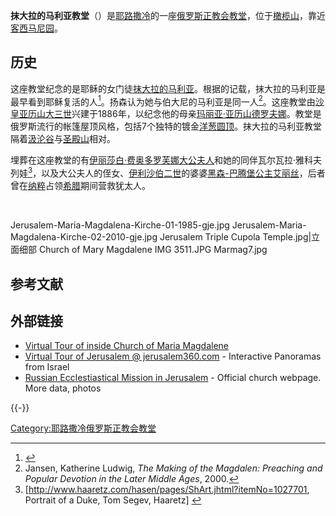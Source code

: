 {{Infobox religious building
|building_name = 抹大拉的马利亚教堂 
|image = Jerusalem-Maria-Magdalena-Kirche-06-vom Tempelberg-2010-gje.jpg
|caption = [[橄榄山|橄榄山]]和抹大拉的马利亚教堂
|location = [[耶路撒冷|耶路撒冷]][[橄榄山|橄榄山]]，靠近[[客西马尼园|客西马尼园]]
|geo = {{coord|31|46|44|N|35|14|28|E|region:IL_type:landmark_source:dewiki|display=inline,title}}
|religious_affiliation = [[俄罗斯正教会|俄罗斯正教会]]
|province=
|district=
|consecration_year=
|status=
|leadership=
|website=
|architect=
|architecture_type=
|architecture_style=
|facade_direction=
|year_completed = 1886
|construction_cost=
|specifications=no
|capacity=
|length=
|width=
|width_nave=
|height_max=
|dome_quantity=
|dome_height_outer=
|dome_height_inner=
|dome_dia_outer=
|dome_dia_inner=
|minaret_quantity=
|minaret_height=
|spire_quantity=
|spire_height=
|materials=
}}

'''抹大拉的马利亚教堂'''（{{lang-ru|Храм Марии Магдалины}}）是[[耶路撒冷|耶路撒冷]]的一座[[俄罗斯正教会|俄罗斯正教会]][[教堂|教堂]]，位于[[橄榄山|橄榄山]]，靠近[[客西马尼园|客西马尼园]]。 

== 历史 ==
这座教堂纪念的是耶稣的女门徒[[抹大拉的马利亚|抹大拉的马利亚]]。根据{{Bible|马可福音|16}}的记载，抹大拉的马利亚是最早看到耶稣复活的人<ref>{{bibleverse||Mark|16:9}}</ref>。扬森认为她与伯大尼的马利亚是同一人<ref>Jansen, Katherine Ludwig, ''The Making of the Magdalen: Preaching and Popular Devotion in the Later Middle Ages'', 2000. </ref>。这座教堂由[[沙皇|沙皇]][[亚历山大三世_(俄国)|亚历山大三世]]兴建于1886年，以纪念他的母亲[[瑪麗亞·亞歷山德羅芙娜_(黑森-萊茵的郡主)|玛丽亚·亚历山德罗夫娜]]。教堂是俄罗斯流行的帐篷屋顶风格，包括7个独特的镀金[[洋葱圆顶|洋葱圆顶]]。抹大拉的马利亚教堂隔着[[汲沦谷|汲沦谷]]与[[圣殿山|圣殿山]]相对。

埋葬在这座教堂的有[[伊丽莎白·费奥多罗芙娜·罗曼诺娃|伊丽莎白·费奥多罗芙娜大公夫人]]和她的同伴瓦尔瓦拉·雅科夫列娃<ref>[http://www.haaretz.com/hasen/pages/ShArt.jhtml?itemNo=1027701, Portrait of a Duke, Tom Segev, Haaretz] {{webarchive|url=https://web.archive.org/web/20090603075359/http://www.haaretz.com/hasen/pages/ShArt.jhtml?itemNo=1027701, |date=2009-06-03 }}</ref>，以及大公夫人的侄女、[[伊利沙伯二世|伊利沙伯二世]]的婆婆[[爱丽丝公主_(巴滕贝格)|黑森-巴腾堡公主艾丽丝]]，后者曾在[[纳粹|纳粹]]占领[[希腊|希腊]]期间营救犹太人。

<br><gallery class=center caption="抹大拉的马利亚教堂">
Jerusalem-Maria-Magdalena-Kirche-01-1985-gje.jpg
Jerusalem-Maria-Magdalena-Kirche-02-2010-gje.jpg
Jerusalem Triple Cupola Temple.jpg|立面细部
Church of Mary Magdalene IMG 3511.JPG
Marmag7.jpg
</gallery>

== 参考文献 ==
{{Reflist}}

== 外部链接 ==
{{Commons category|Saint Mary Magdalene Church (Jerusalem)}}
* [http://www.3disrael.com/jerusalem/church_magdalene2.cfm Virtual Tour of inside Church of Maria Magdalene] {{Wayback|url=http://www.3disrael.com/jerusalem/church_magdalene2.cfm |date=20080607132542 }}
* [http://jerusalem360.com/panoramas/church_of_mary_magdelene Virtual Tour of Jerusalem @ jerusalem360.com] {{Wayback|url=http://jerusalem360.com/panoramas/church_of_mary_magdelene |date=20181005022902 }} -  Interactive Panoramas from Israel
* [http://www.jerusalem-mission.org/convent_magdalene.html Russian Ecclestiastical Mission in Jerusalem] {{Wayback|url=http://www.jerusalem-mission.org/convent_magdalene.html |date=20170725054058 }} - Official church webpage. More data, photos

{{-}}
{{耶路撒冷教堂}}

[[Category:耶路撒冷俄罗斯正教会教堂|Category:耶路撒冷俄罗斯正教会教堂]]